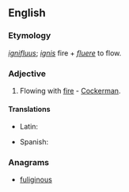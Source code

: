 ==English==

===Etymology===
{{etyl|la}} ''[[ignifluus]]''; ''[[ignis]]'' fire + ''[[fluere]]'' to flow.

===Adjective===
{{en-adj|-}}

# {{obsolete}} Flowing with [[fire]] - [[Cockerman]].

====Translations====
{{trans-top|flowing with fire}}
* Latin: {{t-|la|ignifluus}}
{{trans-mid}}
* Spanish: {{t-|es|ignífluo}}
{{trans-bottom}}

===Anagrams===
* [[fuliginous#English|fuliginous]]